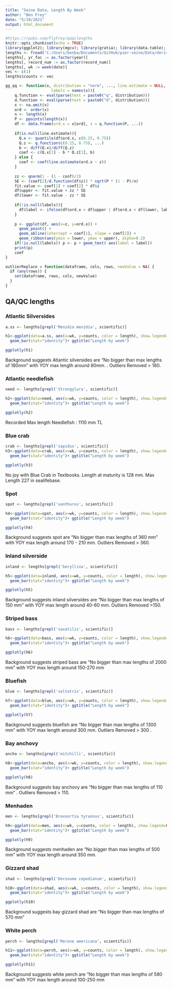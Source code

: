 ```yaml
---
title: "Seine Data, Length By Week"
author: "Ben Frey"
date: "5/19/2021"
output: html_document
---
```


```r
#https://rpubs.com/FlyFrey/qaqclengths
knitr::opts_chunk$set(echo = TRUE)
library(ggplot2); library(mgcv); library(gratia); library(data.table); library(plotly) ;library(dplyr)
lengths <- fread('C:/Users/benba/Documents/GitHub/pier-seine/Data/derived/lengths2.csv')
lengths[, yr_fac := as.factor(year)]
lengths[, record_num := as.factor(record_num)]
lengths[, wk := week(date)]
vec <- c(1)
lengths$counts <- vec

gg_qq <- function(x, distribution = "norm", ..., line.estimate = NULL, conf = 0.95,
                    labels = names(x)){
    q.function <- eval(parse(text = paste0("q", distribution)))
    d.function <- eval(parse(text = paste0("d", distribution)))
    x <- na.omit(x)
    ord <- order(x)
    n <- length(x)
    P <- ppoints(length(x))
    df <- data.frame(ord.x = x[ord], z = q.function(P, ...))
    
    if(is.null(line.estimate)){
      Q.x <- quantile(df$ord.x, c(0.25, 0.75))
      Q.z <- q.function(c(0.25, 0.75), ...)
      b <- diff(Q.x)/diff(Q.z)
      coef <- c(Q.x[1] - b * Q.z[1], b)
    } else {
      coef <- coef(line.estimate(ord.x ~ z))
    }
    
    zz <- qnorm(1 - (1 - conf)/2)
    SE <- (coef[2]/d.function(df$z)) * sqrt(P * (1 - P)/n)
    fit.value <- coef[1] + coef[2] * df$z
    df$upper <- fit.value + zz * SE
    df$lower <- fit.value - zz * SE
    
    if(!is.null(labels)){ 
      df$label <- ifelse(df$ord.x > df$upper | df$ord.x < df$lower, labels[ord],"")
    }
    
    p <- ggplot(df, aes(x=z, y=ord.x)) +
      geom_point() + 
      geom_abline(intercept = coef[1], slope = coef[2]) +
      geom_ribbon(aes(ymin = lower, ymax = upper), alpha=0.2) 
    if(!is.null(labels)) p <- p + geom_text( aes(label = label))
    print(p)
    coef
}

outlierReplace = function(dataframe, cols, rows, newValue = NA) {
  if (any(rows)) {
    set(dataframe, rows, cols, newValue)
  }
}
```


## QA/QC lengths
### Atlantic Silversides

```r
a.ss <- lengths[grepl('Menidia menidia', scientific)]

h1<-ggplot(data=a.ss, aes(x=wk, y=counts, color = length), show.legend=FALSE) +
  geom_bar(stat="identity")+ ggtitle("Length by week") 

ggplotly(h1)

```

Background suggests Atlantic silversides are "No bigger than max lengths of 180mm" with YOY max length around 80mm. . Outliers Removed > 180.

### Atlantic needlefish
```r
need <- lengths[grepl('Strongylura', scientific)]

h2<-ggplot(data=need, aes(x=wk, y=counts, color = length), show.legend=FALSE) +
  geom_bar(stat="identity")+ ggtitle("Length by week") 

ggplotly(h2)

```
Recorded Max length Needlefish : 1110 mm TL 

### Blue crab
```r
crab <- lengths[grepl('sapidus', scientific)]
h3<-ggplot(data=crab, aes(x=wk, y=counts, color = length), show.legend=FALSE) +
  geom_bar(stat="identity")+ ggtitle("Length by week") 

ggplotly(h3)
```
No joy with Blue Crab in Textbooks. Length at maturity is 128 mm.  Max Length 227 in sealifebase.

### Spot
```r
spot <- lengths[grepl('xanthurus', scientific)]

h4<-ggplot(data=spot, aes(x=wk, y=counts, color = length), show.legend=FALSE) +
  geom_bar(stat="identity")+ ggtitle("Length by week") 

ggplotly(h4)
```
Background suggests spot are "No bigger than max lengths of 360 mm" with YOY max length around 170 - 210 mm. Outliers Removed > 360.


### Inland silverside
```r
inland <- lengths[grepl('beryllina', scientific)]

h5<-ggplot(data=inland, aes(x=wk, y=counts, color = length), show.legend=FALSE) +
  geom_bar(stat="identity")+ ggtitle("Length by week") 

ggplotly(h5)
```
Background suggests inland silversides are "No bigger than max lengths of 150 mm" with YOY max length around 40-60 mm. Outliers Removed >150.

### Striped bass
```r
bass <- lengths[grepl('saxatilis', scientific)]

h6<-ggplot(data=bass, aes(x=wk, y=counts, color = length), show.legend=FALSE) +
  geom_bar(stat="identity")+ ggtitle("Length by week") 

ggplotly(h6)
```
Background suggests striped bass are "No bigger than max lengths of 2000 mm" with YOY max length around 150-270 mm

### Bluefish
```r
blue <- lengths[grepl('saltatrix', scientific)]

h7<-ggplot(data=blue, aes(x=wk, y=counts, color = length), show.legend=FALSE) +
  geom_bar(stat="identity")+ ggtitle("Length by week") 

ggplotly(h7)
```
Background suggests bluefish are "No bigger than max lengths of 1300 mm" with YOY max length around 300 mm. Outliers Removed > 300 .

### Bay anchovy
```r
ancho <- lengths[grepl('mitchilli', scientific)]

h8<-ggplot(data=ancho, aes(x=wk, y=counts, color = length), show.legend=FALSE) +
  geom_bar(stat="identity")+ ggtitle("Length by week") 

ggplotly(h8)
```
Background suggests bay anchovy are "No bigger than max lengths of 110 mm" . Outliers Removed > 110.



### Menhaden
```r
men <- lengths[grepl('Brevoortia tyrannus', scientific)]

h9<-ggplot(data=men, aes(x=wk, y=counts, color = length), show.legend=FALSE) +
  geom_bar(stat="identity")+ ggtitle("Length by week") 

ggplotly(h9)
```

Background suggests menhaden are "No bigger than max lengths of 500 mm" with YOY max length around 350 mm. 

### Gizzard shad
```r
shad <- lengths[grepl('Dorosoma cepedianum', scientific)]

h10<-ggplot(data=shad, aes(x=wk, y=counts, color = length), show.legend=FALSE) +
  geom_bar(stat="identity")+ ggtitle("Length by week") 

ggplotly(h10)
```
Background suggests bay gizzard shad are "No bigger than max lengths of 570 mm" 

### White perch
```r
perch <- lengths[grepl('Morone americana', scientific)]

h11<-ggplot(data=perch, aes(x=wk, y=counts, color = length), show.legend=FALSE) +
  geom_bar(stat="identity")+ ggtitle("Length by week") 

ggplotly(h11)
```
Background suggests white perch are "No bigger than max lengths of 580 mm" with YOY max length around 100-250 mm
